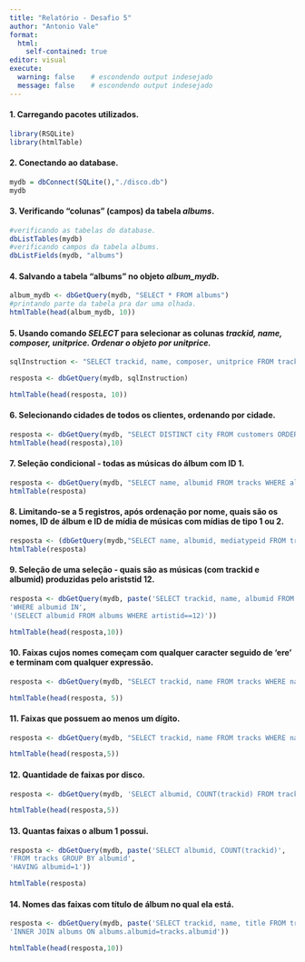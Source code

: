 ---
title: "Relatório - Desafio 5"
author: "Antonio Vale"
format: 
  html:
    self-contained: true
editor: visual
execute:
  warning: false    # escondendo output indesejado 
  message: false    # escondendo output indesejado
---

#### 1. Carregando pacotes utilizados.

```{r}
library(RSQLite)
library(htmlTable)
```

#### 2. Conectando ao database.

```{r}
mydb = dbConnect(SQLite(),"./disco.db")
mydb
```

#### 3. Verificando "colunas" (campos) da tabela *albums*.

```{r}
#verificando as tabelas do database.
dbListTables(mydb)
#verificando campos da tabela albums.
dbListFields(mydb, "albums")
```

#### 4. Salvando a tabela "albums" no objeto *album_mydb*.

```{r}
album_mydb <- dbGetQuery(mydb, "SELECT * FROM albums")
#printando parte da tabela pra dar uma olhada.
htmlTable(head(album_mydb, 10))
```

#### 5. Usando comando *SELECT* para selecionar as colunas *trackid, name, composer, unitprice. Ordenar o objeto por unitprice.*

```{r}
sqlInstruction <- "SELECT trackid, name, composer, unitprice FROM tracks ORDER BY unitprice"

resposta <- dbGetQuery(mydb, sqlInstruction)

htmlTable(head(resposta, 10))
```

#### 6. Selecionando cidades de todos os clientes, ordenando por cidade.

```{r}
resposta <- dbGetQuery(mydb, "SELECT DISTINCT city FROM customers ORDER BY city")
htmlTable(head(resposta),10)
```

#### 7. Seleção condicional - todas as músicas do álbum com ID 1.

```{r}
resposta <- dbGetQuery(mydb, "SELECT name, albumid FROM tracks WHERE albumid =1")
htmlTable(resposta)
```

#### 8. Limitando-se a 5 registros, após ordenação por nome, quais são os nomes, ID de álbum e ID de mídia de músicas com mídias de tipo 1 ou 2.

```{r}
resposta <- (dbGetQuery(mydb,"SELECT name, albumid, mediatypeid FROM tracks WHERE mediatypeid IN (1,2) ORDER BY name LIMIT 5"))
htmlTable(resposta)
```

#### 9. Seleção de uma seleção - quais são as músicas (com trackid e albumid) produzidas pelo ariststid 12.

```{r}
resposta <- dbGetQuery(mydb, paste('SELECT trackid, name, albumid FROM tracks',
'WHERE albumid IN',
'(SELECT albumid FROM albums WHERE artistid==12)'))

htmlTable(head(resposta,10))
```

#### 10. Faixas cujos nomes começam com qualquer caracter seguido de 'ere' e terminam com qualquer expressão.

```{r}
resposta <- dbGetQuery(mydb, "SELECT trackid, name FROM tracks WHERE name GLOB '?ere*'")

htmlTable(head(resposta, 5))
```

#### 11. Faixas que possuem ao menos um dígito.

```{r}
resposta <- dbGetQuery(mydb, "SELECT trackid, name FROM tracks WHERE name GLOB '*[0-9]*'")

htmlTable(head(resposta,5))
```

#### 12. Quantidade de faixas por disco.

```{r}
resposta <- dbGetQuery(mydb, 'SELECT albumid, COUNT(trackid) FROM tracks GROUP BY albumid')

htmlTable(head(resposta,5))
```

#### 13. Quantas faixas o album 1 possui.

```{r}
resposta <- dbGetQuery(mydb, paste('SELECT albumid, COUNT(trackid)',
'FROM tracks GROUP BY albumid',
'HAVING albumid=1'))

htmlTable(resposta)
```

#### 14. Nomes das faixas com título de álbum no qual ela está.

```{r}
resposta <- dbGetQuery(mydb, paste('SELECT trackid, name, title FROM tracks',
'INNER JOIN albums ON albums.albumid=tracks.albumid'))

htmlTable(head(resposta,10))
```

